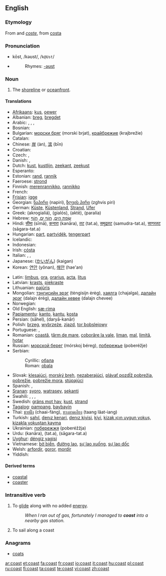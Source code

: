 {{wikipedia|coast (disambiguation)}}
==English==

===Etymology===
From {{ME.}} and {{OF.}} ''[[coste]]'', from {{L.}} [[costa]]

===Pronunciation===
* kōst, /kəʊst/, /<tt>k@Ust</tt>/
* {{audio|en-us-coast.ogg|Audio (US)}}
*: Rhymes: [[Rhymes:English:-əʊst|-əʊst]]

===Noun===
{{wikipedia}}
{{en-noun}}

# The [[shoreline]] or [[oceanfront]].

====Translations====
{{trans-top|shoreline}}
* [[Afrikaans]]: [[kus]], [[oewer]]
* Albanian: [[breg]], [[bregdet]]
* Arabic: {{Arab|[[ساحل]]}}, {{Arab|[[شاطئ]]}}, {{Arab|[[تلة]]}}, {{Arab|[[هبوط تلة]]}}
* Bosnian: {{t-|bs|obala|f}}
* Bulgarian: [[морски бряг]] (morski brjat), [[крайбрежие]] (krajbrežie)
* Catalan: {{t-|ca|costa|f}}
* Chinese: [[岸]] (àn), [[滨]] (bīn)
* Croatian: {{t-|hr|obala}}
* Czech: {{t-|cs|pobřeží|n}}, {{t-|cs|břeh|m}}
* Danish: {{t-|da|bred}}, {{t+|da|kyst}}
* Dutch: [[kust]], [[kustlijn]], [[zeekant]], [[zeekust]]
* Esperanto: {{t-|eo|marbordo|xs=Esperanto}}
* Estonian: [[rand]], [[rannik]]
* Faeroese: [[strond]]
* Finnish: [[merenrannikko]], [[rannikko]]
* French: {{t+|fr|côte}}
* [[Frisian]]: [[igge]]
* Georgian: [[ნაპირი]] (napiri), [[ზღვის პირი]] (zghvis piri)
* German: [[Küste]], [[Küstenland]], [[Strand]], [[Ufer]]
* Greek: {{t|el|ακρογιαλιά|f|sc=Grek}} (akrogialiá), {{t|el|γιαλός|m|sc=Grek}} (gialós), {{t|el|ακτή|f|sc=Grek}} (aktē), {{t|el|παραλία|f|sc=Grek}} (paralía)
* Hebrew: [[שְׂפַת הַיָּם]], [[חוֹף יָם]], [[חוֹף]]
* Hindi: [[सीमा]] (sīmā), [[कनारा]] (kanāra), [[तट]] (tat.a), [[समुद्रतट]] (samudra-tat.a), [[सागरतट]] (sāgara-tat.a)
* Hungarian: [[part]], [[partvidék]], [[tengerpart]]
* Icelandic: {{t+|is|strönd}}
* Indonesian: {{t+|id|pantai|xs=Indonesian}}
* Irish: [[cósta]]
* Italian: {{t+|it|costa}}, {{t+|it|costiera}}, {{t-|it|litorale}}
* Japanese: {{JAchar|[[海岸]]}} ([[かいがん]]) (kaigan)
* Korean: [[연안]] (yŏnan), [[해안]] (hae'an)
{{trans-mid}}
* Latin: [[limbus]], [[ora]], [[orarius]], [[acta]], [[litus]]
* Latvian: [[krasts]], [[piekraste]]
* Lithuanian: [[pajūris]]
* Mongolian: [[тэнгисийн эрэг]] (tėngisijn ėrėg), [[хаялга]] (chajalga), [[далайн эрэг]] (dalajn ėrėg), [[далайн хeвee]] (dalajn chevee)
* Norwegian: {{t+|no|kyst}}
* Old English: [[sæ-rima]]
* [[Papiamentu]]: [[kanto]], [[kantu]], [[kosta]]
* Persian: {{fa-Arab|[[ساحل]]}} (sāhel), {{fa-Arab|[[دریاکنار]]}} (daryā-kanār)
* Polish: [[brzeg]], [[wybrzeże]], [[zjazd]], [[tor bobslejowy]]
* Portuguese: {{t+|pt|costa}}, {{t+|pt|beira}}
* Romanian: [[coastă]], [[ţărm de mare]], [[coborâre la vale]], [[liman]], [[mal]], [[limită]], [[hotar]]
* Russian: [[морской берег]] (mórskoj béreg), [[побережье]] (poberéžje)
* Serbian:
*: Cyrillic: [[обала]] {{f}}
*: Roman: [[obala#Serbian|obala]] {{f}}
* Slovak: [[klesajúci]], [[morský breh]], [[nezaberajúci]], [[plávať pozdĺž pobrežia]], [[pobrežie]], [[pobrežie mora]], [[stúpajúci]]
* Spanish: {{t+|es|costa|f}}, {{t-|es|litoral|m}}
* [[Sranan]]: [[syoro]], [[watrasey]], [[sekanti]]
* Swahili: {{t-|sw|pwani|xs=Swahili}}, {{t-|sw|ufuko|xs=Swahili}}, {{t-|sw|mapwa|xs=Swahili}}, {{t-|sw|mapwaji|xs=Swahili}}
* Swedish: [[gräns mot hav]], [[kust]], [[strand]]
* [[Tagalog]]: [[pampang]], [[baybayin]]
* Thai: [[ชายฝั่ง]] (chaai-fàng), [[ทางลาดเอียง]] (taang lâat-iang)
* Turkish: [[sahıl]], [[denız kenari]], [[denız kiyisi]], [[kiyi]], [[kizak ıçın uygun yokuş]], [[kizakla yokuştan kayma]]
* Ukrainian: [[побережжя]] (poberéžžja)
* Urdu: {{ur-Arab|[[کنارہ]]}} (kanāra), {{ur-Arab|[[تٹ]]}} (tat.a), {{ur-Arab|[[ساگرتٹ]]}} (sāgara-tat.a)
* [[Uyghur]]: [[déngiz yaqisi]]
* Vietnamese: [[bờ biển]], [[đường lao]], [[sự lao xuống]], [[sự lao dốc]]
* Welsh: [[arfordir]], [[goror]], [[mordir]]
* Yiddish: {{t-|yi|breg|xs=Yiddish}}
{{trans-bottom}}

====Derived terms====
* [[coastal]]
* [[coaster]]

===Intransitive verb===
{{rfc-trverb|Intransitive verb}}
{{en-verb}}

# To [[glide]] along with no added [[energy]].
#: ''When I ran out of gas, fortunately I managed to '''coast''' into a nearby gas station.''
# {{nautical}} To sail along a coast

===Anagrams===
* [[coats]]

[[ar:coast]]
[[et:coast]]
[[fa:coast]]
[[fr:coast]]
[[io:coast]]
[[it:coast]]
[[hu:coast]]
[[pl:coast]]
[[ru:coast]]
[[fi:coast]]
[[ta:coast]]
[[te:coast]]
[[vi:coast]]
[[zh:coast]]